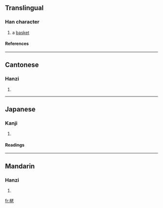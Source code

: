 ==Translingual==
===Han character===
{{Han char|rn=75|rad=木|as=06|sn=10|four=4491<sub>1</sub>|canj=木十大心 (DJKP)}}
# a [[basket]]
====References====
{{Han ref|kx=0523.230|dkj=14736|dj=0912.010|hdz=21194.050|uh=6833|ud=26675|bh=D1DD|bd=53725}}

----
==Cantonese==
===Hanzi===
{{yue-hanzi|jyut=|y=lou5}}
# {{defn|Cantonese}}

----
==Japanese==
===Kanji===
{{ja-kanji|grade=|rs=木06}}
# {{defn|Japanese}} 
====Readings====
{{ja-readings|on=[[ろう]] (rō)|kun=}}

----
==Mandarin==
===Hanzi===
{{cmn-hanzi|pin=[[lǎo]] ([[lao3]])|wg=lao<sup>3</sup>}}
# {{defn|Mandarin}}

[[fr:栳]]